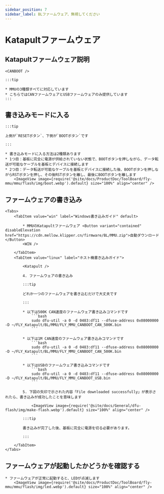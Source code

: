 ```yaml
---
sidebar_position: 7
sidebar_label: BLファームウェア、無視してください
---
```







# Katapultファームウェア

## Katapultファームウェア説明

    <CANBOOT />

    :::tip

    * MMUの3種類すべてに対応しています
    * こちらではCANファームウェアとUSBファームウェアのみ提供しています
    :::

## 書き込みモードに入る

    :::tip

    上側が`RESETボタン`、下側が`BOOTボタン`です

    :::

    * 書き込みモードに入る方法は2種類あります
    * 1つ目：基板に完全に電源が供給されていない状態で、BOOTボタンを押しながら、データ転送が可能なケーブルを基板とデバイスに接続します
    * 2つ目：データ転送が可能なケーブルを基板とデバイスに接続した後、BOOTボタンを押しながらRSTボタンを押し、その後RSTボタンを離し、最後にBOOTボタンを離します
        <ImageView image={require('@site/docs/ProductDoc/ToolBoard/fly-mmu/mmu/flash/img/boot.webp').default} size="100%" align="center" />

## ファームウェアの書き込み
    <Tabs>
        <TabItem value="win" label="Windows書き込みガイド" default>
        
            * MMUのKatapultファームウェア <Button variant="contained" disableElevation href="https://cdn.mellow.klipper.cn/firmware/BL/MMU.zip">自動ダウンロード</Button>
            <WIN />
            
        </TabItem>
        <TabItem value="linux" label="ホスト機書き込みガイド">
            
            <Katapult />

            4. ファームウェアの書き込み

            :::tip

            どれか一つのファームウェアを書き込むだけで大丈夫です

            :::

            * 以下は500K CAN速度のファームウェア書き込みコマンドです
                ```bash
                sudo dfu-util -a 0 -d 0483:df11 --dfuse-address 0x08000000 -D ~/FLY_Katapult/BL/MMU/FLY_MMU_CANBOOT_CAN_500K.bin
                ```
                       
            * 以下は1M CAN速度のファームウェア書き込みコマンドです
                ```bash
                sudo dfu-util -a 0 -d 0483:df11 --dfuse-address 0x08000000 -D ~/FLY_Katapult/BL/MMU/FLY_MMU_CANBOOT_CAN_500K.bin
                ```

            * 以下はUSBのファームウェア書き込みコマンドです
                ```bash
                sudo dfu-util -a 0 -d 0483:df11 --dfuse-address 0x08000000 -D ~/FLY_Katapult/BL/MMU/FLY_MMU_CANBOOT_USB.bin
                ```

            5. 下図の矢印で示された内容「File downloaded successfully」が表示されたら、書き込みが成功したことを意味します

                <ImageView image={require('@site/docs/General/dfu-flash/img/make-flash.webp').default} size="100%" align="center" />

            :::tip

            書き込みが完了した後、基板に完全に電源を切る必要があります。

            :::

        </TabItem>
    </Tabs>

## ファームウェアが起動したかどうかを確認する

    * ファームウェアが正常に起動すると、LEDが点滅します
        <ImageView image={require('@site/docs/ProductDoc/ToolBoard/fly-mmu/mmu/flash/img/led.webp').default} size="100%" align="center" />

